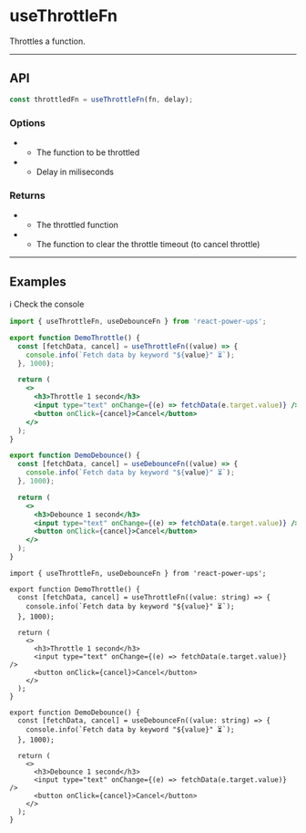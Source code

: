 


# useThrottleFn

Throttles a function.

<hr className="custom-hr" />

## API

```js
const throttledFn = useThrottleFn(fn, delay);
```

### Options

- <Param name="fn" type="Function (T)" isRequired />

  - The function to be throttled

- <Param name="delay" type="number" isRequired />

  - Delay in miliseconds

### Returns

- <Param name="throttledFn" type="T (generic)" />

  - The throttled function

- <Param name="clearTimeout" type="() => void" />

  - The function to clear the throttle timeout (to cancel throttle)

<hr className="custom-hr" />

## Examples

<BrowserWindow>
  <div className="pb-4">ℹ️ Check the console</div>
  <DemoThrottle />
  <div className="h-4" />
  <DemoDebounce />
</BrowserWindow>

<Tabs>
<TabItem value="JS" label="JS">

```jsx
import { useThrottleFn, useDebounceFn } from 'react-power-ups';

export function DemoThrottle() {
  const [fetchData, cancel] = useThrottleFn((value) => {
    console.info(`Fetch data by keyword "${value}" ⏳`);
  }, 1000);

  return (
    <>
      <h3>Throttle 1 second</h3>
      <input type="text" onChange={(e) => fetchData(e.target.value)} />
      <button onClick={cancel}>Cancel</button>
    </>
  );
}

export function DemoDebounce() {
  const [fetchData, cancel] = useDebounceFn((value) => {
    console.info(`Fetch data by keyword "${value}" ⏳`);
  }, 1000);

  return (
    <>
      <h3>Debounce 1 second</h3>
      <input type="text" onChange={(e) => fetchData(e.target.value)} />
      <button onClick={cancel}>Cancel</button>
    </>
  );
}
```

</TabItem>
<TabItem value="TS" label="TS" default>

```tsx
import { useThrottleFn, useDebounceFn } from 'react-power-ups';

export function DemoThrottle() {
  const [fetchData, cancel] = useThrottleFn((value: string) => {
    console.info(`Fetch data by keyword "${value}" ⏳`);
  }, 1000);

  return (
    <>
      <h3>Throttle 1 second</h3>
      <input type="text" onChange={(e) => fetchData(e.target.value)} />
      <button onClick={cancel}>Cancel</button>
    </>
  );
}

export function DemoDebounce() {
  const [fetchData, cancel] = useDebounceFn((value: string) => {
    console.info(`Fetch data by keyword "${value}" ⏳`);
  }, 1000);

  return (
    <>
      <h3>Debounce 1 second</h3>
      <input type="text" onChange={(e) => fetchData(e.target.value)} />
      <button onClick={cancel}>Cancel</button>
    </>
  );
}
```

</TabItem>
</Tabs>
